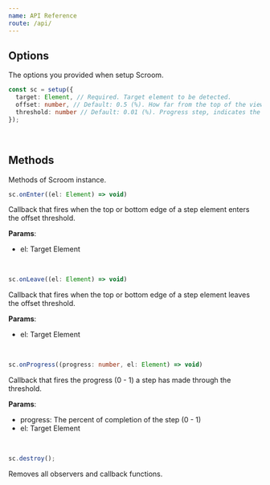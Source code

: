 ```yaml
---
name: API Reference
route: /api/
---
```


## Options

The options you provided when setup Scroom.

```ts
const sc = setup({
  target: Element, // Required. Target element to be detected.
  offset: number, // Default: 0.5 (%). How far from the top of the viewport to detect. (default is middle of sceen)
  threshold: number // Default: 0.01 (%). Progress step, indicates the frequency of detecting.
});
```

<br />

## Methods

Methods of Scroom instance.

```ts
sc.onEnter((el: Element) => void)
```

Callback that fires when the top or bottom edge of a step element enters the offset threshold.

**Params**:

- el: Target Element

<br />

```ts
sc.onLeave((el: Element) => void)
```

Callback that fires when the top or bottom edge of a step element leaves the offset threshold.

**Params**:

- el: Target Element

<br />

```ts
sc.onProgress((progress: number, el: Element) => void)
```

Callback that fires the progress (0 - 1) a step has made through the threshold.

**Params**:

- progress: The percent of completion of the step (0 - 1)
- el: Target Element

<br />

```ts
sc.destroy();
```

Removes all observers and callback functions.

